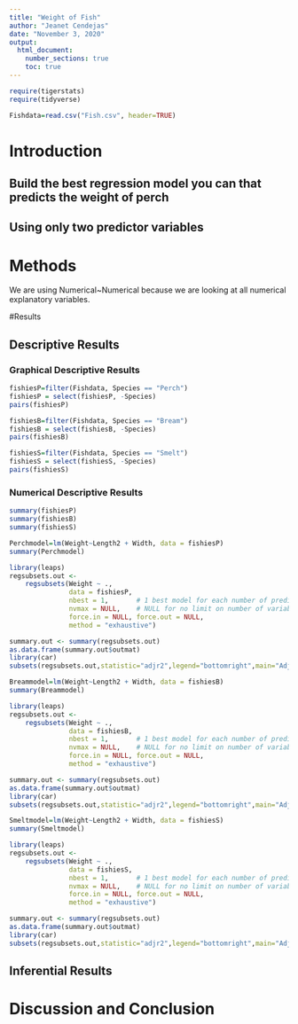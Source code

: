 ```yaml
---
title: "Weight of Fish"
author: "Jeanet Cendejas"
date: "November 3, 2020"
output: 
  html_document:
    number_sections: true
    toc: true
---
```



```r
require(tigerstats)
require(tidyverse)
```

```r
Fishdata=read.csv("Fish.csv", header=TRUE)
```


# Introduction

<!--In this section you explain what you are trying to show.  Where did the data come from?  What is the research or other question you are trying to answer?!-->

## Build the best regression model you can that predicts the weight of perch
## Using only two predictor variables  


# Methods

<!--Decide on your methods:  use "variable analysis" or other appropriate descriptors.  Make sure to choose at least one graphical method and at least one numerical method.!-->

We are using Numerical~Numerical because we are looking at all numerical explanatory variables.  

#Results

<!--Divide this section into two sub-sections:  One for your descriptive  results and one for your inferential results.!-->

## Descriptive Results

### Graphical Descriptive Results

```r
fishiesP=filter(Fishdata, Species == "Perch")
fishiesP = select(fishiesP, -Species)
pairs(fishiesP)
```

```r
fishiesB=filter(Fishdata, Species == "Bream")
fishiesB = select(fishiesB, -Species)
pairs(fishiesB)
```

```r
fishiesS=filter(Fishdata, Species == "Smelt")
fishiesS = select(fishiesS, -Species)
pairs(fishiesS)
```

<!--Graphical results here.  Make sure to show your code.  Provide appropriate labels for axes, giving units if possible, and provide a good title for the graph, too.  Use the graphical results to describe the patterns if any that exist in the data as focused toward the research question!-->


### Numerical Descriptive Results

```r
summary(fishiesP)
summary(fishiesB)
summary(fishiesS)
```


<!--Numerical results go here. Use the numerical results to describe the patterns if any that exist in the data as focused toward the research question!-->

```r
Perchmodel=lm(Weight~Length2 + Width, data = fishiesP)
summary(Perchmodel)
```

```r
library(leaps)
regsubsets.out <-
    regsubsets(Weight ~ .,
               data = fishiesP,
               nbest = 1,       # 1 best model for each number of predictors
               nvmax = NULL,    # NULL for no limit on number of variables
               force.in = NULL, force.out = NULL,
               method = "exhaustive")

summary.out <- summary(regsubsets.out)
as.data.frame(summary.out$outmat)
library(car)
subsets(regsubsets.out,statistic="adjr2",legend="bottomright",main="Adjusted R^2")
```

```r
Breammodel=lm(Weight~Length2 + Width, data = fishiesB)
summary(Breammodel)
```

```r
library(leaps)
regsubsets.out <-
    regsubsets(Weight ~ .,
               data = fishiesB,
               nbest = 1,       # 1 best model for each number of predictors
               nvmax = NULL,    # NULL for no limit on number of variables
               force.in = NULL, force.out = NULL,
               method = "exhaustive")

summary.out <- summary(regsubsets.out)
as.data.frame(summary.out$outmat)
library(car)
subsets(regsubsets.out,statistic="adjr2",legend="bottomright",main="Adjusted R^2")
```

```r
Smeltmodel=lm(Weight~Length2 + Width, data = fishiesS)
summary(Smeltmodel)
```

```r
library(leaps)
regsubsets.out <-
    regsubsets(Weight ~ .,
               data = fishiesS,
               nbest = 1,       # 1 best model for each number of predictors
               nvmax = NULL,    # NULL for no limit on number of variables
               force.in = NULL, force.out = NULL,
               method = "exhaustive")

summary.out <- summary(regsubsets.out)
as.data.frame(summary.out$outmat)
library(car)
subsets(regsubsets.out,statistic="adjr2",legend="bottomright",main="Adjusted R^2")
```



## Inferential Results

<!--State hypothesis clearly.  Make sure your discussion of the inferential test covers all the aspects that the test output produces, such as test statistic, p-value etc.  Make a decision about the null hypothesis, explain the assumptions on which the selected test/procedure was based, and why the chosen procedure satisfies the assumptions and is appropriate to answer the research question!-->



# Discussion and Conclusion

<!--Discussion and conclusion here.  If you found a relationship be sure to consider whether the relationship occurs because one of the variables causes the other, or whether they perhaps are related for some other reason.  Watch the chapter 6 videos from the GeorgeTown videos collection.!-->
